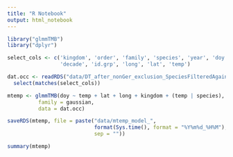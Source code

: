 ```yaml
---
title: "R Notebook"
output: html_notebook
---
```


``` r
library("glmmTMB")
library("dplyr")

select_cols <- c('kingdom', 'order', 'family', 'species', 'year', 'doy',
                 'decade', 'id.grp', 'long', 'lat', 'temp')

dat.occ <- readRDS("data/DT_after_nonGer_exclusion_SpeciesFilteredAgain.rds") %>% 
  select(matches(select_cols))

mtemp <- glmmTMB(doy ~ temp + lat + long + kingdom + (temp | species),
          family = gaussian,
          data = dat.occ)

saveRDS(mtemp, file = paste("data/mtemp_model_",
                            format(Sys.time(), format = "%Y%m%d_%H%M"), ".rds",
                            sep = ""))

summary(mtemp)

```